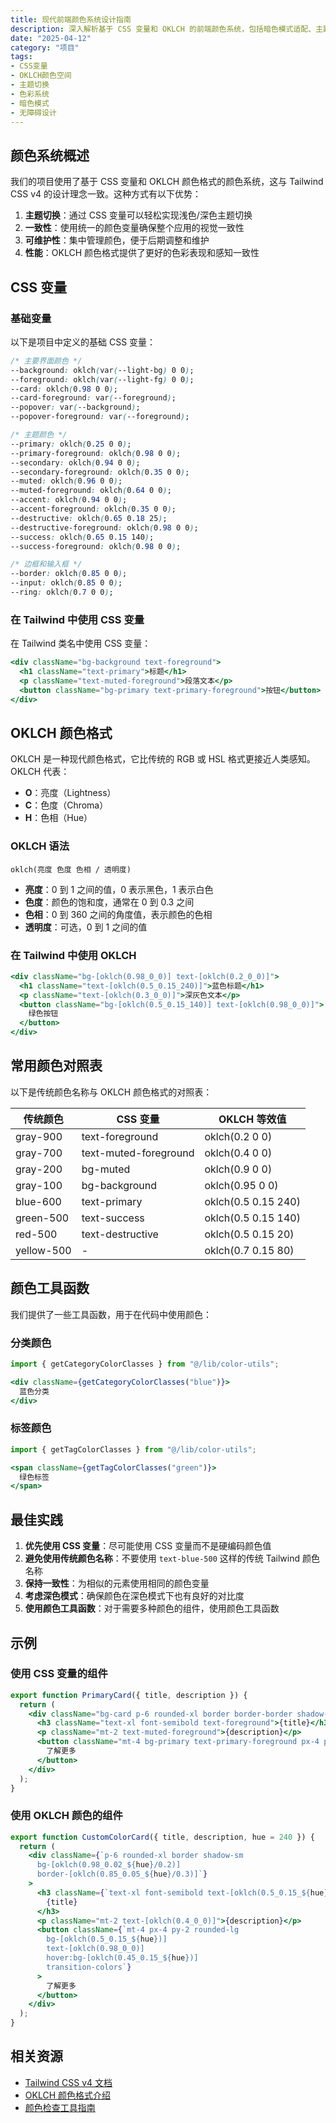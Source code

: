 ```yaml
---
title: 现代前端颜色系统设计指南
description: 深入解析基于 CSS 变量和 OKLCH 的前端颜色系统，包括暗色模式适配、主题定制、色彩无障碍性以及与 Tailwind CSS 的集成最佳实践
date: "2025-04-12"
category: "项目"
tags:
- CSS变量
- OKLCH颜色空间
- 主题切换
- 色彩系统
- 暗色模式
- 无障碍设计
---
```


## 颜色系统概述

我们的项目使用了基于 CSS 变量和 OKLCH 颜色格式的颜色系统，这与 Tailwind CSS v4 的设计理念一致。这种方式有以下优势：

1. **主题切换**：通过 CSS 变量可以轻松实现浅色/深色主题切换
2. **一致性**：使用统一的颜色变量确保整个应用的视觉一致性
3. **可维护性**：集中管理颜色，便于后期调整和维护
4. **性能**：OKLCH 颜色格式提供了更好的色彩表现和感知一致性

## CSS 变量

### 基础变量

以下是项目中定义的基础 CSS 变量：

```css
/* 主要界面颜色 */
--background: oklch(var(--light-bg) 0 0);
--foreground: oklch(var(--light-fg) 0 0);
--card: oklch(0.98 0 0);
--card-foreground: var(--foreground);
--popover: var(--background);
--popover-foreground: var(--foreground);

/* 主题颜色 */
--primary: oklch(0.25 0 0);
--primary-foreground: oklch(0.98 0 0);
--secondary: oklch(0.94 0 0);
--secondary-foreground: oklch(0.35 0 0);
--muted: oklch(0.96 0 0);
--muted-foreground: oklch(0.64 0 0);
--accent: oklch(0.94 0 0);
--accent-foreground: oklch(0.35 0 0);
--destructive: oklch(0.65 0.18 25);
--destructive-foreground: oklch(0.98 0 0);
--success: oklch(0.65 0.15 140);
--success-foreground: oklch(0.98 0 0);

/* 边框和输入框 */
--border: oklch(0.85 0 0);
--input: oklch(0.85 0 0);
--ring: oklch(0.7 0 0);
```

### 在 Tailwind 中使用 CSS 变量

在 Tailwind 类名中使用 CSS 变量：

```jsx
<div className="bg-background text-foreground">
  <h1 className="text-primary">标题</h1>
  <p className="text-muted-foreground">段落文本</p>
  <button className="bg-primary text-primary-foreground">按钮</button>
</div>
```

## OKLCH 颜色格式

OKLCH 是一种现代颜色格式，它比传统的 RGB 或 HSL 格式更接近人类感知。OKLCH 代表：

- **O**：亮度（Lightness）
- **C**：色度（Chroma）
- **H**：色相（Hue）

### OKLCH 语法

```
oklch(亮度 色度 色相 / 透明度)
```

- **亮度**：0 到 1 之间的值，0 表示黑色，1 表示白色
- **色度**：颜色的饱和度，通常在 0 到 0.3 之间
- **色相**：0 到 360 之间的角度值，表示颜色的色相
- **透明度**：可选，0 到 1 之间的值

### 在 Tailwind 中使用 OKLCH

```jsx
<div className="bg-[oklch(0.98_0_0)] text-[oklch(0.2_0_0)]">
  <h1 className="text-[oklch(0.5_0.15_240)]">蓝色标题</h1>
  <p className="text-[oklch(0.3_0_0)]">深灰色文本</p>
  <button className="bg-[oklch(0.5_0.15_140)] text-[oklch(0.98_0_0)]">
    绿色按钮
  </button>
</div>
```

## 常用颜色对照表

以下是传统颜色名称与 OKLCH 颜色格式的对照表：

| 传统颜色 | CSS 变量 | OKLCH 等效值 |
|---------|---------|-------------|
| gray-900 | text-foreground | oklch(0.2 0 0) |
| gray-700 | text-muted-foreground | oklch(0.4 0 0) |
| gray-200 | bg-muted | oklch(0.9 0 0) |
| gray-100 | bg-background | oklch(0.95 0 0) |
| blue-600 | text-primary | oklch(0.5 0.15 240) |
| green-500 | text-success | oklch(0.5 0.15 140) |
| red-500 | text-destructive | oklch(0.5 0.15 20) |
| yellow-500 | - | oklch(0.7 0.15 80) |

## 颜色工具函数

我们提供了一些工具函数，用于在代码中使用颜色：

### 分类颜色

```jsx
import { getCategoryColorClasses } from "@/lib/color-utils";

<div className={getCategoryColorClasses("blue")}>
  蓝色分类
</div>
```

### 标签颜色

```jsx
import { getTagColorClasses } from "@/lib/color-utils";

<span className={getTagColorClasses("green")}>
  绿色标签
</span>
```

## 最佳实践

1. **优先使用 CSS 变量**：尽可能使用 CSS 变量而不是硬编码颜色值
2. **避免使用传统颜色名称**：不要使用 `text-blue-500` 这样的传统 Tailwind 颜色名称
3. **保持一致性**：为相似的元素使用相同的颜色变量
4. **考虑深色模式**：确保颜色在深色模式下也有良好的对比度
5. **使用颜色工具函数**：对于需要多种颜色的组件，使用颜色工具函数

## 示例

### 使用 CSS 变量的组件

```jsx
export function PrimaryCard({ title, description }) {
  return (
    <div className="bg-card p-6 rounded-xl border border-border shadow-sm">
      <h3 className="text-xl font-semibold text-foreground">{title}</h3>
      <p className="mt-2 text-muted-foreground">{description}</p>
      <button className="mt-4 bg-primary text-primary-foreground px-4 py-2 rounded-lg">
        了解更多
      </button>
    </div>
  );
}
```

### 使用 OKLCH 颜色的组件

```jsx
export function CustomColorCard({ title, description, hue = 240 }) {
  return (
    <div className={`p-6 rounded-xl border shadow-sm
      bg-[oklch(0.98_0.02_${hue}/0.2)]
      border-[oklch(0.85_0.05_${hue}/0.3)]`}
    >
      <h3 className={`text-xl font-semibold text-[oklch(0.5_0.15_${hue})]`}>
        {title}
      </h3>
      <p className="mt-2 text-[oklch(0.4_0_0)]">{description}</p>
      <button className={`mt-4 px-4 py-2 rounded-lg
        bg-[oklch(0.5_0.15_${hue})]
        text-[oklch(0.98_0_0)]
        hover:bg-[oklch(0.45_0.15_${hue})]
        transition-colors`}
      >
        了解更多
      </button>
    </div>
  );
}
```

## 相关资源

- [Tailwind CSS v4 文档](https://tailwindcss.com/docs)
- [OKLCH 颜色格式介绍](https://evilmartians.com/chronicles/oklch-in-css-why-quit-rgb-hsl)
- [颜色检查工具指南](/docs/guides/tailwind-color-checker-guide)